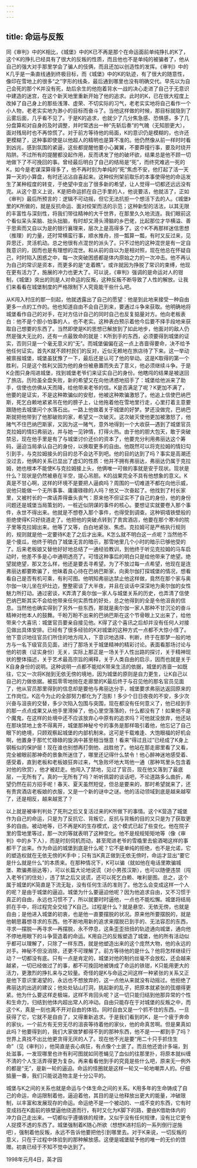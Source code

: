 ```yaml
---
---
---
```

title: 命运与反叛
---




同《审判》中的K相比，《城堡》中的K已不再是那个在命运面前单纯挣扎的K了，这个K的挣扎已经具有了很大的反叛的性质，而且他也不是单纯的被骗者了，他从自己的强大对手那里学会了骗人的伎俩，而且还加以创造性的发挥。《审判》中的K几乎是一条直线通到终极目标，而《城堡》中的K的轨迹，有了很大的随意性，像印在雪地上的很多“之”字形的线条，最后通到哪里也没有明确交代。早先以为自己会死的那个K并没有死，劫后余生的他抱着背水一战的决心走进了自己于无意识中建造的迷宫，在这个新天地里重新开始了他的追求。此时的K，已在很大程度上改掉了自己身上的那些浅薄、虚荣、不切实际的习气，老老实实地将自己看作一个小人物，老老实实地为渺小的目标而奋斗了。当他这样做的时候，那目标就隐到了云雾后面，几乎看不见了。于是K的追求，也就少了几分焦急感、恐惧感，多了几分盘算和对自身的及时调整，并时常透出一种“先斩后奏”的气魄（无知胆更大），面对残局时也不再惊慌了。对于前方等待他的局面，K的意识仍是模糊的，也许还更模糊了，这种事即使是以他超人的精明也是算不准的。他仍然像从前一样时时看到凶兆，感到氛围的紧逼，这些都提醒他要小心翼翼，不要莽撞行事，要及时绕开陷阱。不过所有的提醒都没起作用，反而诱发了他的破坏欲，结果总是他不顾一切地做下了不可挽回的事。曾经最后明白了自己的结局是“死”，而终究难逃一死的K，如今是老谋深算得多了，他不再时刻为单纯的“死”焦虑不安，他打起了活一天算一天的小算盘，有时还沾沾自喜起来。这种绞刑架前取乐的本事使得他的命运发生了某种程度的转变，于绝望中变出了很多新的希望，让人觉得一切都还远远没有完。从这个意义上说，K是把命运抓在自己手里的人，他说要活，他就活了，正如《审判》最后所预言的：逻辑不可动摇，但它无法抗拒一个想活下去的人。《城堡》里的K所做的，就是反抗命运、面对绞架而活的示范；这种新型的活法，以其无限的丰富性与深刻性，将我们带往精神的大千世界，在那里久久地流连。我们眼前这个看似呆头呆脑、拙头拙脑，有时却又滑头滑脑的乡巴佬，比起那位才华横溢、善于思索而又自以为是的银行襄理来，层次上是高得多了。这个K不再那样迷信思想（推理）的力量，还时常横蛮行事，顺水推舟，捞一瓢算一瓢，有时又反过来，见异思迁，灵活机动。总之他很有点混世的派头了。只不过他的这种混世是有一定自我意识的，因而也是有理想的混世。和从前的自以为是相对照，现在他总在怀疑自己，时时陷入困惑之中，每一次突破困惑都是体内原始之力的一次冲击。他不再认为自己的常识是资本，而更多的是“走着瞧”。或许就因为挣脱了常识的束缚，他现在更有活力了，施展的冲力也更大了。可以说，《审判》强调的是命运对人的钳制，《城堡》突出的则是人对命运的反叛，这种反叛不断导致了人性的解放。让我们来看看在城堡制度的严格限制下人究竟能干些什么吧。

从K闯入村庄的那一刻起，他就透露出了自己的愿望：他是到此地来接受一种自由更多一点的工作的。他也知道自由不会自己到来，要通过斗争来获取。他明确地将城堡看作自己的对手，在对方估计自己的同时自己也反复掂量对方。他向老板表白：他不是个胆小怕事的人，也不老实。这种表白预示着他今后要不择手段地来获取自己想要的东西了。当然即使是K的思想已解放到了如此地步，他面对的敌人仍然是强大无比的，还有一点最致命的就是：K所到手的东西，必须要得到城堡的证实，否则只是一个毫无意义的“无”。而城堡偏偏在这一点上吝啬得要命，决不给予他任何证实。首先K就不顾村民们的反对，近似无赖地在旅店待了下来。这一举动被禀报城堡，城堡虽犹豫了一下，最后还是认可了他的举动。这是K取得的第一个胜利，只是这个胜利又因为他的身份被悬置而失去了意义，他必须继续斗争。于是K企图只身闯进城堡，找到城堡老爷们来证实自己的身份。他瞎闯的结果是被送回了旅店。历险虽全盘失败，新的希望又在向他诱惑地招手了：城堡给他派来了助手，信使也仿佛从天而降，给他带来老爷的信。K是否满足了呢？K更加不满了，他要的是证实，不是这种欺骗似的安慰，他被这种欺骗激怒了。他追上信使巴纳巴斯，死乞白赖地紧紧吊在他的膀子上，让他拖着他在雪地里行走，心里打着主意要跟随他去城堡问个水落石出。一路上他做着关于城堡的好梦。梦还没做完，巴纳巴斯就把他带到了他那破败的家，希望又一次破灭。这次破灭使他更加被激怒了，他赌气不住巴纳巴斯家，又因为这一赌气，意外地得到一个大收获—遇到了城堡官员克拉姆的情妇弗丽达，并与她一见钟情，打得火热。由于他的胆大包天，敢于突破禁忌，现在他手里是有了与城堡讨价还价的资本了，他要充分利用弗丽达这个筹码，逼迫当局承认自己的身份，以换取更多的自由。他既然可以将克拉姆的情妇勾引到手，与克拉姆接头的目的总不会达不到吧。他的目的达到了吗？事实是高潮还没过去，他俩的关系已显出了虚幻的性质：他并不拥有弗丽达，弗丽达仍属于克拉姆，她也根本不能使K与克拉姆接上头，他俩唯一可做的事就是安于现状。现状是什么？现状是仍然被悬在半空，提心吊胆。K的战果完全不具有他想象的意义。K真是不甘心啊，这样的环境不是要把人逼疯吗？周围的一切难道不都在向他示威，说他只能做一个无所事事、庸庸碌碌的人吗？他又一次奋起了。他找到了村长家里，又被村长的一席话弄得垂头丧气：原来他不但证实不了自己的身份，他的身份问题还是城堡当局策划的，一桩近似阴谋的事件的核心。要想证实就要卷入那个事件，永世不得出来。他就是不想卷入那个事件，也得受到调查。这种铜墙铁壁般的拒绝使得K只好绕道走了。他把他的突破点转到了贵宾酒店，他要在那个寒冷的院子里等克拉姆出来。他等了又等，白白地紧张、焦虑。克拉姆可是严格执行规则的，规则就是他一定要待K走了之后才出来。K怎么就不明白这一点呢？当然他不是个傻瓜，他终于明白了城堡无言的暗示，那雪地里几个小时的暗示已够他受的了。后来老板娘又替他好好地总结了一通经验教训，到他终于听见克拉姆的马车启动时，他差不多是心中通明透亮了。可惜这种事后的明白只是给他带来了绝望。绝望就绝望，那又怎么样，他还是要去寻希望。为了不放过每一点希望，他现在是连弗丽达都要欺骗了，他昧着良心待在巴纳巴斯家，向奥尔伽打探城堡的情况，想看看自己是否有机可乘，有利可图。他明知弗丽达禁止他这样做，竟然在那个家与奥尔伽一块儿坐在炉灶边，整整密谈了大半夜，并且在谈话中深深地为奥尔伽的女性魅力所打动。通过密谈，K弄清了奥尔伽一家人与城堡关系的历史，也弄清了信使巴纳巴斯其实不会给他带来任何实质性的好处，总之他得到的全是令他沮丧的信息。当然他也确实得到了另外一些东西，那就是奥尔伽一家人那种不甘沉沦的奋斗精神对他本人的鼓舞。千盼万盼不出来的巴纳巴斯在这个节骨眼上又出来了，给他带来个大喜讯：城堡官员要亲自接见他。K得了这个喜讯之后却并没有任何人对接见做出具体安排。已经有了很多经验的K对城堡的这种方式一点都不大惊小怪了。他下意识地往官员们所住的地方闯入，下意识地选择、判断，终于在那梦一般的地方与一名下级官员见面，进行了那场关于城堡精神的精彩讨论。表面看那场讨论与他的初衷（证实身份）无关，实际上那正是一场关于人性出路的探讨，关于精神现状的整体描述，关于艺术最高宗旨的阐释，关于人类自由的启示，因而也就是关于K自身身份的说明。这种说明一点都不能给K带来生活的依据，城堡的吝啬一如既往，它又一次将K抛到无依无傍的境地，因为城堡的原则是自力更生，让K自己以自己的力做依据。被孤零零地抛在走廊里的K最后终于与召见他的那名官员见面了，他从官员那里得到的信息却是要他与弗丽达分手，城堡要求弗丽达返回原来的工作岗位。K迄今为止的全部努力都化为了泡影！多少个日日夜夜的不安，多少次兴奋与沮丧的交替，多少次陷入包围与突围，现在都没有任何意义了，他已经到手的那一点点成果又从他手里滑掉了，他心里空落落的，什么都没有了！如果他不是个魔鬼，在这样的处境中还不应该放弃心中原有的追求吗？可他就没放弃，他还站在那块禁地上舍不得离开，城堡那神秘兮兮的事务是那样吸引着他，他忘记了自己眼下的绝境，只顾观察起城堡的内部机制来。这可是千载难逢、大饱眼福的好机会啊，他置身于那忙忙碌碌的旋涡中甚至相当惬意！看来“得过且过”已经成了K身上钢板似的保护层！现在谁也别想再打倒他、战胜他了。他站在那走廊里看了又看，完全被眼前那神奇的景象所迷住了，哪里还记得什么禁令！他心醉神迷地感受着、感受着，直到老板和老板娘狂奔过来，气急败坏地大骂他一通（那种骂里头包含着对他的欣赏），他才被赶走。他闯入了禁地，见过了官员，现在他又落到了最底层，一无所有了。真的一无所有了吗？听听佩碧的谈话吧，不论道路多么曲折，希望仍然在前方招手呢！春天、夏天虽然短促，但总是要来的，那时希望就来了，还有贵宾酒店老板娘的衣服，又是一个新的谜中之谜。他的活动领域到底是越来越窄了，还是相反，越来越宽了？

以上就是被审判判处了死刑之后又复活过来的K所做下的事情。这个K营造了城堡作为自己的命运，只是为了反抗它、背叛它，反抗与背叛的目的又只是为了获取更多的自由。被动地等，已不再是K的生存模式，这个模式已起了些变化。他在院子里的雪地里等过，那一次的等就表明了这种变化。他不是规规矩矩地等（像《审判》中的乡下人），而是时刻伺机而动，甚至爬进老爷的雪橇里去偷酒喝这样的事都干了出来。作为命运的城堡到底是什么呢？它不是单纯的拒绝，也不是允诺，它的塑造权就在无依无傍的K手中；只有当K真正做到无依无傍时，命运才显出“要它是什么就是什么”的本质来。在那种情况下，K可以骗（就如他在电话里欺骗城堡、欺骗弗丽达等），可以长篇大论地说谎（对小男孩汉斯），也可以随便违禁（闯入老爷们的住处），违了禁之后又说谎，还可以死乞白赖、唯利是图。总之，这个属于城堡的K简直是下流无耻，没有任何生活的准则了。他怎么会变成这样一个人的呢？是由于城堡的逼迫。城堡为什么要逼迫他呢？因为他追求自由，又不习惯于真正的自由，永远也习惯不了，所以就要时时逼他，一点也不能松懈。城堡将结局抓在手中，将过程完全交给了K自己。过程是什么？就是悬空、无依无傍，也就是自由；是他进入城堡的初衷，也是他一直要摆脱的状况。原来他所要摆脱的，就是他朝思暮想寻求的东西。他不断地用新的追求来摆脱已到手的、无法容忍的东西，寻求—摆脱—再寻求—再摆脱，永不停息，这条歪歪扭扭的轨迹通向城堡，通向他不停地用眼下的斗争营造着的命运。K用自己的反叛塑造了城堡，他的所有活动似乎都可以理解了，只除了一样东西，就是他塑造出来的这个庞然大物，他的永远的对手。神秘不但没消除，还更不可理解了。前方等待他的是什么？他将怎样继续行动？一切都没有底。只有一点是肯定的，城堡对他的制约丝毫不会放松，还会越来越紧，一切已经做过了的事，都不可挽回地被铸成了命运的铁钳，K只能用更大的活力，更激烈的挣扎来与之较量。奇怪的是K与命运之间这样一种紧张的关系又正是他下意识里渴望的，永远也不想放弃的，这一点他从来就没有动摇过。他拒绝了弗丽达的出逃的建议；他处处钻山打洞，挑起新的乱子，把原本就紧张的弦绷得更紧。他为什么要这样走极端，这样不肯回头呢？这一切只能归结到他那异常的个性和生命力，归结到他体内超出常人的冲动。自由只能存在于对城堡的反叛之中，而这个K，真是一刻也离不开对自由的体验。同时自由又是一个抓不住的东西，一旦获得了它，它就不是自由了，又得重新追求。于是我们看到的K，是一个疲于奔命的家伙，一个前方有无穷无尽的沮丧等待着他的家伙，他的命真苦啊。但是果真如此吗？他要得到的，我们大家做梦都得不到的那种东西，他不是一一都到手了吗？世界上真找不出比他更贪得无厌的人了。现在他不光是要“用二十只手抓住生命”（见《审判》），他简直是丧心病狂，有点像个土匪了。而且他还诡计多端，到处滋事，一发现哪里也许有利可图就如同苍蝇见了血似的往那里扑，将原本就纠缠不清的个人生活弄得更为复杂。再来看看他到手的究竟是些什么吧，原来无一例外的都是“无”，是新一轮的逼迫。命运的怪圈就是这样一轮又一轮地嘲弄人的。仔细掂量一番，我们只能说造物主是十分公平的。

城堡与K之间的关系也就是命运与个体生命之间的关系。K用多年的生命铸成了自己的命运，命运限制着他，逼迫着他，其目的是让他释放出更大的能量，冲破限制，以丰富和发展现存的命运。命运绝不是一个被动的、一成不变的东西，它有时变成挡在K面前的铁壁逼他绕道而行，有时又化为K脚下的路，要由K借助体内的冲力自己走出来。一切都似乎遵循铁的规律，又似乎没有任何规律，没有比它更令人捉摸不透的东西了。城堡强制着K随心所欲（想想K进村后的一系列倒行逆施吧），强制着他反叛，永远不告诉他要把他引到哪里去。对于K来说，一切反叛的意义，只在于过程中体验到的那种解放感。这便是城堡赋予他的唯一的无价的馈赠。初衷已经于不知不觉中达到了。

1998年元月4日，英才园